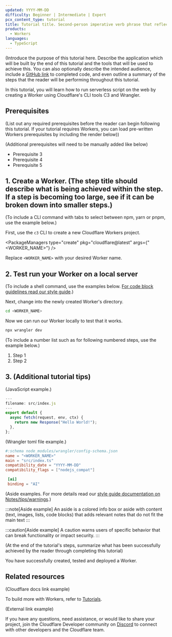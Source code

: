 ```yaml
---
updated: YYYY-MM-DD
difficulty: Beginner | Intermediate | Expert
pcx_content_type: tutorial
title: Tutorial title. Second-person imperative verb phrase that reflects user goal or job-to-be-done. For example, 'Create a Worker' or 'Build a Pages application'.
products:
  - Workers
languages:
  - TypeScript
---
```



(Introduce the purpose of this tutorial here. Describe the application which will be built by the end of this tutorial and the tools that will be used to achieve this. You can also optionally describe the intended audience, include a [GitHub link](https://github.com/) to completed code, and even outline a summary of the steps that the reader will be performing throughout this tutorial.

In this tutorial, you will learn how to run serverless script on the web by creating a Worker using Cloudflare's CLI tools C3 and Wrangler.

## Prerequisites

(List out any required prerequisites before the reader can begin following this tutorial. If your tutorial requires Workers, you can load pre-written Workers prerequisites by including the render below))

<Render file="prereqs" product="workers" />

(Additional prerequisites will need to be manually added like below)

- Prerequisite 3
- Prerequisite 4
- Prerequisite 5

## 1. Create a Worker. (The step title should describe what is being achieved within the step. If a step is becoming too large, see if it can be broken down into smaller steps.)

(To include a CLI command with tabs to select between npm, yarn or pnpm, use the example below.)

First, use the `c3` CLI to create a new Cloudflare Workers project.

<PackageManagers type="create" pkg="cloudflare@latest" args={"<WORKER_NAME>"} />

Replace `<WORKER_NAME>` with your desired Worker name.

## 2. Test run your Worker on a local server

(To include a shell command, use the examples below. [For code block guidelines read our style guide](/style-guide/formatting/code-block-guidelines/).)

Next, change into the newly created Worker's directory.

```sh title="Change directory into worker"
cd <WORKER_NAME>
```

Now we can run our Worker locally to test that it works.

```sh title="Run Worker on a local development server"
npx wrangler dev
```

(To include a number list such as for following numbered steps, use the example below.)

1. Step 1
2. Step 2

## 3. (Additional tutorial tips)

(JavaScript example.)

```js
---
filename: src/index.js
---
export default {
  async fetch(request, env, ctx) {
    return new Response("Hello World!");
  },
};
```

(Wrangler toml file example.)

<WranglerConfig>

```toml title="wrangler.toml"
#:schema node_modules/wrangler/config-schema.json
name = "<WORKER_NAME>"
main = "src/index.ts"
compatibility_date = "YYYY-MM-DD"
compatibility_flags = ["nodejs_compat"]

 [ai]
 binding = "AI"
```

</WranglerConfig>

(Aside examples. For more details read our [style guide documentation on Notes/tips/warnings](/style-guide/documentation-content-strategy/component-attributes/notes-tips-warnings/#recommendations).)

:::note[Aside example]
An aside is a colored info box or aside with content (text, images, lists, code blocks) that adds relevant notes that do not fit the main text
:::

:::caution[Aside example]
A caution warns users of specific behavior that can break functionality or impact security.
:::

(At the end of the tutorial's steps, summarize what has been successfully achieved by the reader through completing this tutorial)

You have successfully created, tested and deployed a Worker.

## Related resources

(Cloudflare docs link example)

To build more with Workers, refer to [Tutorials](/workers/tutorials/).

(External link example)

If you have any questions, need assistance, or would like to share your project, join the Cloudflare Developer community on [Discord](https://discord.cloudflare.com) to connect with other developers and the Cloudflare team.
